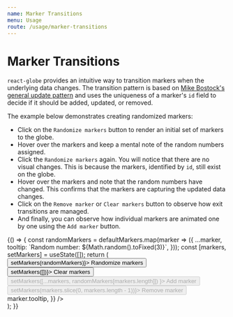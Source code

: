 ```yaml
---
name: Marker Transitions
menu: Usage
route: /usage/marker-transitions
---
```




# Marker Transitions

`react-globe` provides an intuitive way to transition markers when the underlying data changes. The transition pattern is based on [Mike Bostock's general update pattern](https://observablehq.com/@d3/selection-join) and uses the uniqueness of a marker's `id` field to decide if it should be added, updated, or removed.

The example below demonstrates creating randomized markers:

- Click on the `Randomize markers` button to render an initial set of markers to the globe.
- Hover over the markers and keep a mental note of the random numbers assigned.
- Click the `Randomize markers` again. You will notice that there are no visual changes. This is because the markers, identified by `id`, still exist on the globe.
- Hover over the markers and note that the random numbers have changed. This confirms that the markers are capturing the updated data changes.
- Click on the `Remove marker` or `Clear markers` button to observe how exit transitions are managed.
- And finally, you can observe how individual markers are animated one by one using the `Add marker` button.

<Playground>
  {() => {
    const randomMarkers = defaultMarkers.map(marker => ({
      ...marker,
      tooltip: `Random number: ${Math.random().toFixed(3)}`,
    }));
    const [markers, setMarkers] = useState([]);
    return (
      <div>
        <button onClick={() => setMarkers(randomMarkers)}>
          Randomize markers
        </button>
        <button onClick={() => setMarkers([])}>
          Clear markers
        </button>
        <button
          disabled={markers.length === randomMarkers.length}
          onClick={() =>
            setMarkers([...markers, randomMarkers[markers.length]])
          }>
          Add marker
        </button>
        <button
          disabled={markers.length === 0}
          onClick={() => setMarkers(markers.slice(0, markers.length - 1))}>
          Remove marker
        </button>
        <ReactGlobe
          markers={markers}
          options={{
            markerTooltipRenderer: marker => marker.tooltip,
          }}
        />
      </div>
    );
  }}
</Playground>
